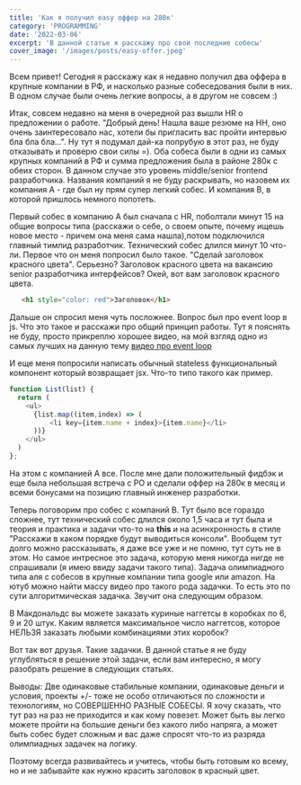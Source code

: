 ```yaml
---
title: 'Как я получил easy оффер на 280к'
category: 'PROGRAMMING'
date: '2022-03-06'
excerpt: 'В данной статье я расскажу про свои последние собесы'
cover_image: '/images/posts/easy-offer.jpeg'
---
```


Всем привет! Сегодня я расскажу как я недавно получил два оффера в крупные компании в РФ, и насколько
разные собеседования были в них. В одном случае были очень легкие вопросы, а в другом не совсем :)

Итак, совсем недавно на меня в очередной раз вышли HR о предложении о работе. "Добрый день! Нашла ваше резюме на HH, 
оно очень заинтересовало нас, хотели бы пригласить вас пройти интервью бла бла бла...". Ну тут я подумал
дай-ка попрубую в этот раз, не буду отказывать и проверю свои силы =). Оба собеса были в одни из самых 
крупных компаний в РФ и сумма предложения была в районе 280к с обеих сторон. В данном случае это уровень middle/senior
frontend разработчика. Названия компаний я не буду раскрывать, но назовем их компания А - где был ну прям супер
легкий собес. И компания B, в которой пришлось немного попотеть.

Первый собес в компанию A был сначала с HR, поболтали минут 15 на общие вопросы типа (расскажи о себе, о своем опыте, 
почему ищешь новое место - причем она меня сама нашла),потом подключился главный тимлид разработчик. Технический 
собес длился минут 10 что-ли. Первое что он меня попросил было такое. "Сделай заголовок красного цвета". Серьезно? 
Заголовок красного цвета на вакансию senior разработчика интерфейсов? Окей, вот вам заголовок красного цвета.

 ```html
    <h1 style="color: red">Заголовок</h1>
```

Дальше он спросил меня чуть посложнее. Вопрос был про event loop в js. Что это такое и расскажи про общий принцип работы.
Тут я пояснять не буду, просто прикреплю хорошее видео, на мой взгляд одно из самых лучших на данную тему [видео про event loop](https://youtu.be/8aGhZQkoFbQ)

И еще меня попроcили написать обычный stateless функциональный компонент который возвращает jsx. Что-то типо такого как пример.

```javascript
function List(list) {
  return (
    <ul>
      {list.map((item,index) => (
          <li key={item.name + index}>{item.name}</li>
      ))}
    </ul>
  )
};
```

На этом с компанией A все. После мне дали положительный фидбэк и еще была небольшая встреча с PO и сделали оффер на 280к 
в месяц и всеми бонусами на позицию главный инженер разработки.

Теперь поговорим про собес с компаний B. Тут было все гораздо сложнее, тут технический собес длился около 1,5 часа и тут
была и теория и практика и задачи что-то на **this** и на асинхронность в стиле "Расскажи в каком порядке будут выводиться консоли".
Вообщем тут долго можно рассказывать, я даже все уже и не помню, тут суть не в этом.
Но самое интресное это задача, которую меня никогда нигде не спрашивали (я имею ввиду задачи такого типа). Задача олимпиадного типа аля 
с собесов в крупные компании типа google или amazon. На ютуб можно найти массу видео про такого рода задачки.
То есть это по сути алгоритмическая задачка. Звучит она следующим образом.

В Макдональдс вы можете заказать куриные наггетсы в коробках по 6, 9 и 20 штук. Каким является максимальное число наггетсов,
которое НЕЛЬЗЯ заказать любыми комбинациями этих коробок?

Вот так вот друзья. Такие задачки. В данной статье я не буду углубляться в решение этой задачи, если вам интересно, я могу разобрать решение в 
следующих статьях.

Выводы: Две одинаковые стабильные компании, одинаковые деньги и условия, проекты +/- тоже не особо отличаються по сложности и технологиям,
но СОВЕРШЕННО РАЗНЫЕ СОБЕСЫ. Я хочу сказать, что тут раз на раз не приходится и как кому повезет. Может быть вы легко можете пройти
на большие деньги без какого либо напряга, а может быть собес будет сложным и вас даже спросят что-то из разряда олимпиадных задачек на логику.

Поэтому всегда развивайтесь и учитесь, чтобы быть готовым ко всему, но и не забывайте как нужно красить заголовок в красный цвет.
